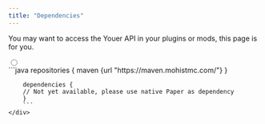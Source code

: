 ```yaml
---
title: "Dependencies"
---
```


<p>You may want to access the Youer API in your plugins or mods, this page is for you.</p>

<div role="tablist" className="tabs tabs-lifted my-6">
    <input type="radio" name="versionTabs" role="tab" className="tab" aria-label="1.21.1" defaultChecked/>
    <div role="tabpanel" className="tab-content bg-base-100 border-base-300 rounded-box p-6">
        ```java
        repositories {
            maven {url "https://maven.mohistmc.com/"}
        }

        dependencies {
        // Not yet available, please use native Paper as dependency
        }
        ```
    </div>
</div>
